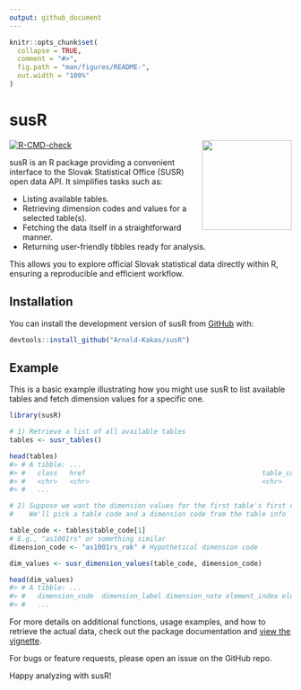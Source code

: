 ```yaml
---
output: github_document
---
```


<!-- README.md is generated from README.Rmd. Please edit that file -->

```r
knitr::opts_chunk$set(
  collapse = TRUE,
  comment = "#>",
  fig.path = "man/figures/README-",
  out.width = "100%"
)
```

# susR

<!-- badges: start -->
[![R-CMD-check](https://github.com/Arnold-Kakas/susR/actions/workflows/R-CMD-check.yaml/badge.svg)](https://github.com/Arnold-Kakas/susR/actions/workflows/R-CMD-check.yaml)
<!-- badges: end -->
<img src="man/figures/susR_hex.png" align="right" width="160"/>

susR is an R package providing a convenient interface to the Slovak Statistical Office (SUSR) open data API. It simplifies tasks such as:

*   Listing available tables.
*   Retrieving dimension codes and values for a selected table(s).
*   Fetching the data itself in a straightforward manner.
*   Returning user-friendly tibbles ready for analysis.

This allows you to explore official Slovak statistical data directly within R, ensuring a reproducible and efficient workflow.

## Installation

You can install the development version of susR from [GitHub](https://github.com/) with:

```r
devtools::install_github("Arnold-Kakas/susR")
```

## Example

This is a basic example illustrating how you might use susR to list available tables and fetch dimension values for a specific one.

```r


library(susR)

# 1) Retrieve a list of all available tables
tables <- susr_tables()

head(tables)
#> # A tibble: ... 
#> #   class   href                                            table_code ...
#> #   <chr>   <chr>                                           <chr>      ...
#> #   ...

# 2) Suppose we want the dimension values for the first table's first dimension:
#    We'll pick a table code and a dimension code from the table info

table_code <- tables$table_code[1]
# E.g., "as1001rs" or something similar
dimension_code <- "as1001rs_rok" # Hypothetical dimension code

dim_values <- susr_dimension_values(table_code, dimension_code)

head(dim_values)
#> # A tibble: ...
#> #   dimension_code  dimension_label dimension_note element_index element_value element_label
#> #   ...

```

For more details on additional functions, usage examples, and how to retrieve the actual data, check out the package documentation and [view the vignette](./doc/getting_started.html).

For bugs or feature requests, please open an issue on the GitHub repo.

Happy analyzing with susR!
